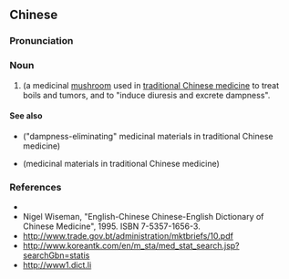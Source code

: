 {{also|猪苓}}
==Chinese==
{{zh-forms|s=猪苓}}

===Pronunciation===
{{zh-pron
|m=zhūlíng
|cat=n
}}

===Noun===
{{zh-noun}}

# {{taxlink|Polyporus umbellatus|species|noshow=1}} (a medicinal [[mushroom]] used in [[traditional Chinese medicine]] to treat boils and tumors, and to "induce diuresis and excrete dampness".

====See also====
* {{l|zh|利湿药}} ("dampness-eliminating" medicinal materials in traditional Chinese medicine)
* {{l|zh|药材}} (medicinal materials in traditional Chinese medicine)

===References===
* {{pedialite|豬苓|lang=zh}}
* Nigel Wiseman, "English-Chinese Chinese-English Dictionary of Chinese Medicine", 1995. ISBN 7-5357-1656-3.
* http://www.trade.gov.bt/administration/mktbriefs/10.pdf
* http://www.koreantk.com/en/m_sta/med_stat_search.jsp?searchGbn=statis
* http://www1.dict.li